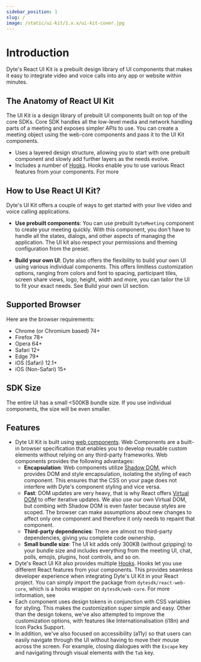 ```yaml
---
sidebar_position: 1
slug: /
image: /static/ui-kit/1.x.x/ui-kit-cover.jpg
---
```



# Introduction

Dyte's React UI Kit is a prebuilt design library of UI components that makes it
easy to integrate video and voice calls into any app or website within minutes.

## The Anatomy of React UI Kit

The UI Kit is a design library of prebuilt UI components built on top of the
core SDKs. Core SDK handles all the low-level media and network handling parts
of a meeting and exposes simpler APIs to use. You can create a meeting object
using the web-core components and pass it to the UI Kit components.

- Uses a layered design structure, allowing you to start with one prebuilt
  component and slowly add further layers as the needs evolve.
- Includes a number of [Hooks](https://beta.reactjs.org/reference/react). Hooks
  enable you to use various React features from your components. For more

## How to Use React UI Kit?

Dyte's UI Kit offers a couple of ways to get started with your live video and
voice calling applications.

- **Use prebuilt components**: You can use prebuilt `DyteMeeting` component to
  create your meeting quickly. With this component, you don't have to handle all
  the states, dialogs, and other aspects of managing the application. The UI kit
  also respect your permissions and theming configuration from the preset.


- **Build your own UI**: Dyte also offers the flexibility to build your own UI
  using various individual components. This offers limitless customization
  options, ranging from colors and font to spacing, participant tiles, screen
  share views, logo, height, width and more, you can tailor the UI to fit your
  exact needs. See Build your own UI section.

## Supported Browser

Here are the browser requirements:

- Chrome (or Chromium based) 74+
- Firefox 78+
- Opera 64+
- Safari 12+
- Edge 79+
- iOS (Safari) 12.1+
- iOS (Non-Safari) 15+

## SDK Size

The entire UI has a small <500KB bundle size. If you use individual components,
the size will be even smaller.

## Features

- Dyte UI Kit is built using
  [web components](https://developer.mozilla.org/en-US/docs/Web/Web_Components). Web Components are a built-in browser specification that enables you to develop reusable custom elements without relying on any third-party frameworks. Web components provides the following advantages:
   - **Encapsulation**: Web components utilize [Shadow DOM](https://developer.mozilla.org/en-US/docs/Web/Web_Components/Using_shadow_DOM), which provides DOM and style encapsulation, isolating the styling of each component. This ensures that the CSS on your page does not interfere with Dyte's component styling and vice versa.
    - **Fast**: DOM updates are very heavy, that is why React offers  [Virtual DOM](https://reactjs.org/docs/faq-internals.html) to offer iterative updates. We also use our own Virtual DOM, but combing with Shadow DOM is even faster because styles are scoped. The browser can make assumptions about new changes to affect only one component and therefore it only needs to repaint that component.
    - **Third-party dependencies**: There are almost no third-party dependencies, giving you complete code ownership.
    - **Small bundle size**: The UI kit adds only 300KB (without gzipping) to your bundle size and includes everything from the meeting UI, chat, polls, emojis, plugins, host controls, and so on.
- Dyte's React UI Kit also provides multiple
  [Hooks](https://beta.reactjs.org/reference/react). Hooks let you use different
  React features from your components. This provides seamless developer
  experience when integrating Dyte's UI Kit in your React project. You can
  simply import the package from `dytesdk/react-web-core`, which is a hooks
  wrapper on `dytesdk/web-core`. For more information, see
- Each component uses design tokens in conjunction with CSS variables for
  styling. This makes the customization super simple and easy. Other than the
  design tokens, we've also attempted to improve the customization options, with
  features like Internationalisation (i18n) and Icon Packs Support.
- In addition, we've also focused on accessibility (a11y) so that users can
  easily navigate through the UI without having to move their mouse across the
  screen. For example, closing dialogues with the `Escape` key and navigating
  through visual elements with the `Tab` key.
